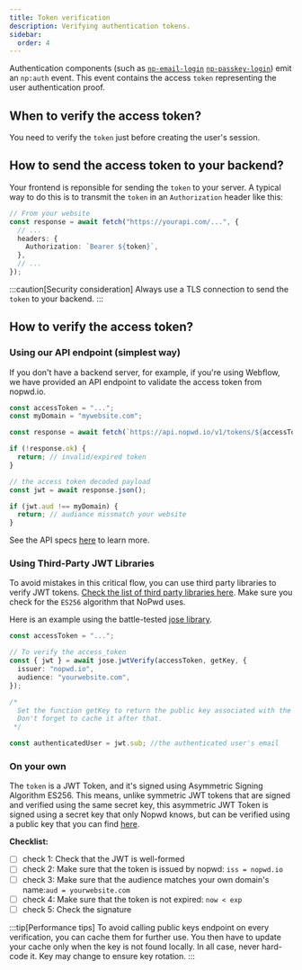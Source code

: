 ```yaml
---
title: Token verification
description: Verifying authentication tokens.
sidebar:
  order: 4
---
```


Authentication components (such as [`np-email-login`](/reference/components/np-email-login) [`np-passkey-login`](/reference/components/np-passkey-login)) emit an `np:auth` event. This event contains the access `token` representing the user authentication proof.

## When to verify the access token?

You need to verify the `token` just before creating the user's session.

## How to send the access token to your backend?

Your frontend is reponsible for sending the `token` to your server. A typical way to do this is to transmit the `token` in an `Authorization` header like this:

```ts
// From your website
const response = await fetch("https://yourapi.com/...", {
  // ...
  headers: {
    Authorization: `Bearer ${token}`,
  },
  // ...
});
```

:::caution[Security consideration]
Always use a TLS connection to send the `token` to your backend.
:::

## How to verify the access token?

### Using our API endpoint (simplest way)

If you don't have a backend server, for example, if you're using Webflow, we have provided an API endpoint to validate the access token from nopwd.io.

```ts
const accessToken = "...";
const myDomain = "mywebsite.com";

const response = await fetch(`https://api.nopwd.io/v1/tokens/${accessToken}`);

if (!response.ok) {
  return; // invalid/expired token
}

// the access token decoded payload
const jwt = await response.json();

if (jwt.aud !== myDomain) {
  return; // audiance missmatch your website
}
```

See the API specs [here](/reference/api/token) to learn more.

### Using Third-Party JWT Libraries

To avoid mistakes in this critical flow, you can use third party libraries to verify JWT tokens. [Check the list of third party libraries here](https://jwt.io/libraries). Make sure you check for the `ES256` algorithm that NoPwd uses.

Here is an example using the battle-tested [jose library](https://github.com/panva/jose/blob/main/docs/functions/jwt_verify.jwtVerify.md).

```ts
const accessToken = "...";

// To verify the access_token
const { jwt } = await jose.jwtVerify(accessToken, getKey, {
  issuer: "nopwd.io",
  audience: "yourwebsite.com",
});

/* 
  Set the function getKey to return the public key associated with the kid.
  Don't forget to cache it after that.
 */

const authenticatedUser = jwt.sub; //the authenticated user's email
```

### On your own

The `token` is a JWT Token, and it's signed using Asymmetric Signing Algorithm ES256. This means, unlike symmetric JWT tokens that are signed and verified using the same secret key, this asymmetric JWT Token is signed using a secret key that only Nopwd knows, but can be verified using a public key that you can find [here](/reference/api/jwks).

**Checklist:**

- [ ] check 1: Check that the JWT is well-formed
- [ ] check 2: Make sure that the token is issued by nopwd: `iss = nopwd.io`
- [ ] check 3: Make sure that the audience matches your own domain's name:`aud = yourwebsite.com`
- [ ] check 4: Make sure that the token is not expired: `now < exp`
- [ ] check 5: Check the signature

:::tip[Performance tips]
To avoid calling public keys endpoint on every verification, you can cache them for further use. You then have to update your cache only when the key is not found locally.
In all case, never hard-code it. Key may change to ensure key rotation.
:::
